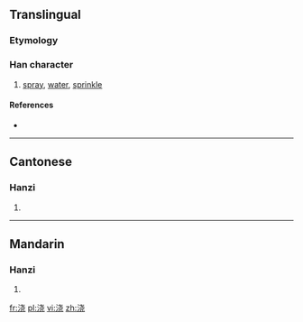 {{also|澆}}
==Translingual==

===Etymology===
{{Han simp|澆|f=垚|t=戈 without 丶}}

===Han character===
{{Han char|rn=85|rad=水|as=06|sn=9|four=|canj=水十心山 (EJPU)}}

# [[spray]], [[water]], [[sprinkle]]

====References====
* {{Han ref|kx=0623.171|hdz=31605.080|uh=6D47|ud=27975}}

----

==Cantonese==

===Hanzi===
{{yue-hanzi|jyut=|y=hiu1, giu1|tra=澆}}

# {{defn|Cantonese|sort=水06}}

----

==Mandarin==

===Hanzi===
{{cmn-hanzi|tra=澆|pin=[[ào]] ([[ao4]]), [[jiāo]] ([[jiao1]])|wg=ao<sup>4</sup>, chiao<sup>1</sup>}}

# {{defn|Mandarin|sort=水06}}

[[fr:浇]]
[[pl:浇]]
[[vi:浇]]
[[zh:浇]]